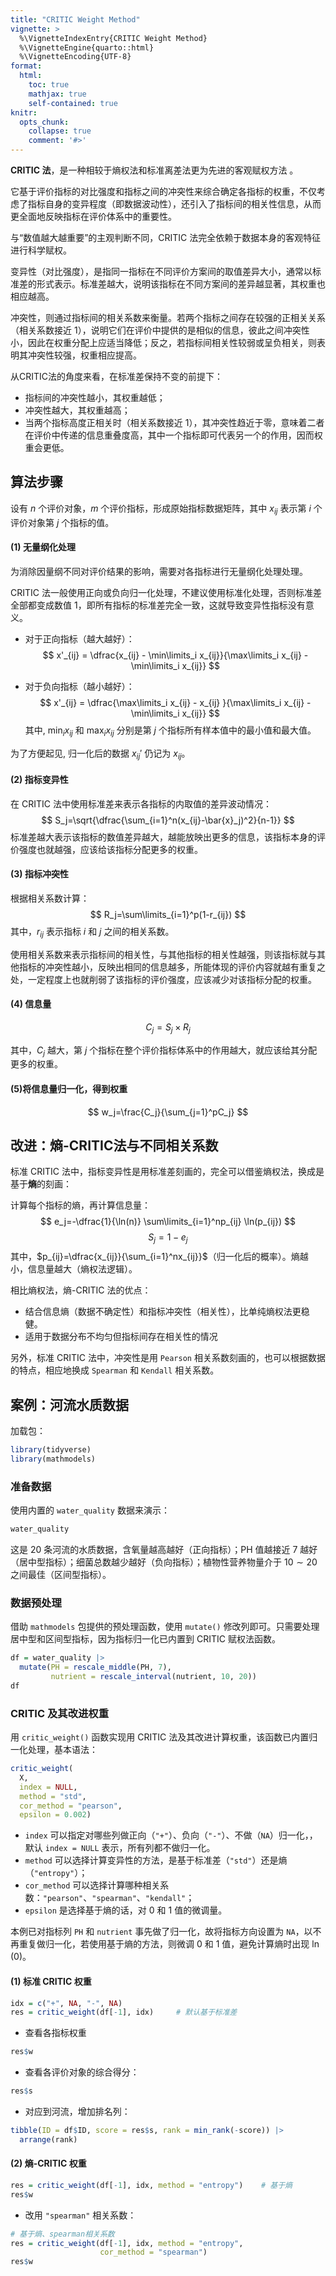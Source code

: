 ```yaml
---
title: "CRITIC Weight Method"
vignette: >
  %\VignetteIndexEntry{CRITIC Weight Method}
  %\VignetteEngine{quarto::html}
  %\VignetteEncoding{UTF-8}
format:
  html:
    toc: true
    mathjax: true
    self-contained: true
knitr:
  opts_chunk:
    collapse: true
    comment: '#>'
---
```


**CRITIC 法**，是一种相较于熵权法和标准离差法更为先进的客观赋权方法 。

它基于评价指标的对比强度和指标之间的冲突性来综合确定各指标的权重，不仅考虑了指标自身的变异程度（即数据波动性），还引入了指标间的相关性信息，从而更全面地反映指标在评价体系中的重要性。

与“数值越大越重要”的主观判断不同，CRITIC 法完全依赖于数据本身的客观特征进行科学赋权。

变异性（对比强度），是指同一指标在不同评价方案间的取值差异大小，通常以标准差的形式表示。标准差越大，说明该指标在不同方案间的差异越显著，其权重也相应越高。

冲突性，则通过指标间的相关系数来衡量。若两个指标之间存在较强的正相关关系（相关系数接近 $1$），说明它们在评价中提供的是相似的信息，彼此之间冲突性小，因此在权重分配上应适当降低；反之，若指标间相关性较弱或呈负相关，则表明其冲突性较强，权重相应提高。

从CRITIC法的角度来看，在标准差保持不变的前提下：

- 指标间的冲突性越小，其权重越低；
- 冲突性越大，其权重越高；
- 当两个指标高度正相关时（相关系数接近 $1$），其冲突性趋近于零，意味着二者在评价中传递的信息重叠度高，其中一个指标即可代表另一个的作用，因而权重会更低。

## 算法步骤

设有 $n$ 个评价对象，$m$ 个评价指标，形成原始指标数据矩阵，其中 $x_{ij}$ 表示第 $i$ 个评价对象第 $j$ 个指标的值。

#### (1) 无量纲化处理

为消除因量纲不同对评价结果的影响，需要对各指标进行无量纲化处理处理。

CRITIC 法一般使用正向或负向归一化处理，不建议使用标准化处理，否则标准差全部都变成数值 $1$，即所有指标的标准差完全一致，这就导致变异性指标没有意义。

- 对于正向指标（越大越好）：
$$
x'_{ij} = \dfrac{x_{ij} - \min\limits_i x_{ij}}{\max\limits_i x_{ij} - \min\limits_i x_{ij}}
$$

- 对于负向指标（越小越好）：
$$
x'_{ij} = \dfrac{\max\limits_i x_{ij} - x_{ij} }{\max\limits_i x_{ij} - \min\limits_i x_{ij}}
$$
其中, $\min_{i} x_{ij}$ 和 $\max_{i} x_{ij}$ 分别是第 $j$ 个指标所有样本值中的最小值和最大值。

为了方便起见, 归一化后的数据 $x_{ij}'$ 仍记为 $x_{ij}$。

#### (2) 指标变异性

在 CRITIC 法中使用标准差来表示各指标的内取值的差异波动情况：
$$
S_j=\sqrt{\dfrac{\sum_{i=1}^n(x_{ij}-\bar{x}_j)^2}{n-1}}
$$
标准差越大表示该指标的数值差异越大，越能放映出更多的信息，该指标本身的评价强度也就越强，应该给该指标分配更多的权重。

#### (3) 指标冲突性

根据相关系数计算：
$$
R_j=\sum\limits_{i=1}^p(1-r_{ij})
$$
其中，$r_{ij}$ 表示指标 $i$ 和 $j$ 之间的相关系数。

使用相关系数来表示指标间的相关性，与其他指标的相关性越强，则该指标就与其他指标的冲突性越小，反映出相同的信息越多，所能体现的评价内容就越有重复之处，一定程度上也就削弱了该指标的评价强度，应该减少对该指标分配的权重。

#### (4) 信息量

$$
C_j = S_j \times R_j
$$

其中，$C_j$ 越大，第 $j$ 个指标在整个评价指标体系中的作用越大，就应该给其分配更多的权重。

#### (5)将信息量归一化，得到权重

$$
w_j=\frac{C_j}{\sum_{j=1}^pC_j}
$$

## 改进：熵-CRITIC法与不同相关系数

标准 CRITIC 法中，指标变异性是用标准差刻画的，完全可以借鉴熵权法，换成是基于**熵**的刻画：

计算每个指标的熵，再计算信息量：
$$
e_j=-\dfrac{1}{\ln(n)} \sum\limits_{i=1}^np_{ij} \ln(p_{ij})
$$
$$
S_j = 1-e_j
$$
其中，$p_{ij}=\dfrac{x_{ij}}{\sum_{i=1}^nx_{ij}}$（归一化后的概率）。熵越小，信息量越大（熵权法逻辑）。

相比熵权法，熵-CRITIC 法的优点：

- 结合信息熵（数据不确定性）和指标冲突性（相关性），比单纯熵权法更稳健。
- 适用于数据分布不均匀但指标间存在相关性的情况

另外，标准 CRITIC 法中，冲突性是用 `Pearson` 相关系数刻画的，也可以根据数据的特点，相应地换成 `Spearman` 和 `Kendall` 相关系数。

## 案例：河流水质数据

加载包：

```r
library(tidyverse)
library(mathmodels)
```

### 准备数据

使用内置的 `water_quality` 数据来演示：

```r
water_quality
```

这是 $20$ 条河流的水质数据，含氧量越高越好（正向指标）；PH 值越接近 $7$ 越好（居中型指标）；细菌总数越少越好（负向指标）；植物性营养物量介于 $10 \sim 20$ 之间最佳（区间型指标）。

### 数据预处理

借助 `mathmodels` 包提供的预处理函数，使用 `mutate()` 修改列即可。只需要处理居中型和区间型指标，因为指标归一化已内置到 CRITIC 赋权法函数。

```r
df = water_quality |>
  mutate(PH = rescale_middle(PH, 7), 
         nutrient = rescale_interval(nutrient, 10, 20))
df
```

### CRITIC 及其改进权重

用 `critic_weight()` 函数实现用 CRITIC 法及其改进计算权重，该函数已内置归一化处理，基本语法：

```r
critic_weight(
  X,
  index = NULL,
  method = "std",
  cor_method = "pearson",
  epsilon = 0.002)
```
 
- `index` 可以指定对哪些列做正向（`"+"`）、负向（`"-"`）、不做（`NA`）归一化，，默认 `index = NULL` 表示，所有列都不做归一化。
- `method` 可以选择计算变异性的方法，是基于标准差（`"std"`）还是熵（`"entropy"`）；
- `cor_method` 可以选择计算哪种相关系数：`"pearson"`、`"spearman"`、`"kendall"`；
- `epsilon` 是选择基于熵的话，对 $0$ 和 $1$ 值的微调量。

本例已对指标列 `PH` 和 `nutrient` 事先做了归一化，故将指标方向设置为 `NA`，以不再重复做归一化，若使用基于熵的方法，则微调 $0$ 和 $1$ 值，避免计算熵时出现 $\ln(0)$。

#### (1) 标准 CRITIC 权重

```r
idx = c("+", NA, "-", NA)
res = critic_weight(df[-1], idx)     # 默认基于标准差
```

- 查看各指标权重

```r
res$w
```

- 查看各评价对象的综合得分：

```r
res$s
```

- 对应到河流，增加排名列：

```r
tibble(ID = df$ID, score = res$s, rank = min_rank(-score)) |> 
  arrange(rank)
```

#### (2) 熵-CRITIC 权重

```r
res = critic_weight(df[-1], idx, method = "entropy")    # 基于熵
res$w
```

- 改用 `"spearman"` 相关系数：

```r
# 基于熵、spearman相关系数
res = critic_weight(df[-1], idx, method = "entropy", 
                    cor_method = "spearman")
res$w
```

